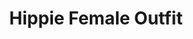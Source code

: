 ---
title: "Hippie Female Outfit"
meta_title: "Hippie Female Outfit craft"
description: "Craft de Hippie Female Outfit"
rank: "e"
draft: false
name: "Hippie Female Outfit"
recipe_img: "https://wiki.pokexgames.com/images/4/43/Hippie_female.png"
level: 15
craft_time: 7200
result: 1
value_npc: 1
ingredients:
  - name: "Cloth"
    quantity: 6
    item_img: "https://wiki.pokexgames.com/images/5/51/Cloth.png"
    value_npc: 1
  - name: "Squirrel Tail"
    quantity: 5
    item_img: "https://wiki.pokexgames.com/images/6/60/Squirrel_Tail.png"
    value_npc: 1
  - name: "Blue Vines"
    quantity: 10
    item_img: "https://wiki.pokexgames.com/images/9/96/Blue_Vines.png"
    value_npc: 1
  - name: "Strange Flower"
    quantity: 7
    item_img: "https://wiki.pokexgames.com/images/e/ec/Strange_Flower.png"
    value_npc: 1
  - name: "Style Point"
    quantity: 1000
    item_img: "https://wiki.pokexgames.com/images/e/e0/Style_point.png"
    value_npc: 1
---
